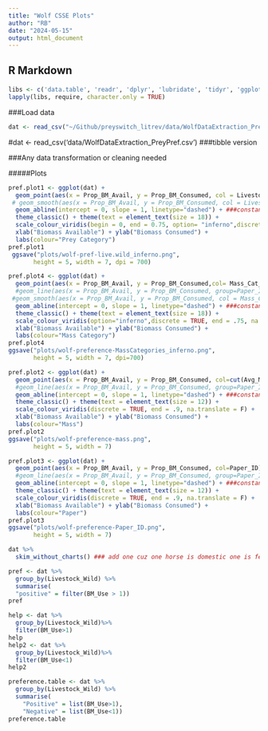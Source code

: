 ```yaml
---
title: "Wolf CSSE Plots"
author: "RB"
date: "2024-05-15"
output: html_document
---
```


## R Markdown

####


```r
libs <- c('data.table', 'readr', 'dplyr', 'lubridate', 'tidyr', 'ggplot2','stringr', 'tibble', 'patchwork', 'performance','see','viridis','skimr', 'janitor','tidyverse', 'naniar', 'knitr')
lapply(libs, require, character.only = TRUE)

```


###Load data
```r
dat <- read_csv("~/Github/preyswitch_litrev/data/WolfDataExtraction_PreyPref.csv")
```

#dat <- read_csv('data/WolfDataExtraction_PreyPref.csv') ###tibble version



###Any data transformation or cleaning needed

#####Plots


```r
pref.plot1 <- ggplot(dat) +
  geom_point(aes(x = Prop_BM_Avail, y = Prop_BM_Consumed, col = Livestock_Wild)) + ##or col = Paper_ID
 # geom_smooth(aes(x = Prop_BM_Avail, y = Prop_BM_Consumed, col = Livestock_Wild, se = FALSE, inherit.aes=TRUE))+ #if we wanna fit a curve to it 
  geom_abline(intercept = 0, slope = 1, linetype="dashed") + ###constant 1:1 line
  theme_classic() + theme(text = element_text(size = 18)) +
  scale_colour_viridis(begin = 0, end = 0.75, option= "inferno",discrete = TRUE, na.translate = F) +
  xlab("Biomass Available") + ylab("Biomass Consumed") +
  labs(colour="Prey Category")
pref.plot1
 ggsave("plots/wolf-pref-live.wild_inferno.png",
       height = 5, width = 7, dpi = 700)
```

```r
pref.plot4 <- ggplot(dat) +
  geom_point(aes(x = Prop_BM_Avail, y = Prop_BM_Consumed,col= Mass_Cat_A))+   ##or col = Paper_ID 
  #geom_line(aes(x = Prop_BM_Avail, y = Prop_BM_Consumed, group=Paper_ID))+#if we wanna check by Paper_ID
 #geom_smooth(aes(x = Prop_BM_Avail, y = Prop_BM_Consumed, col = Mass_Cat_A, se = FALSE, inherit.aes=TRUE))+ #if you want to fit a curve
  geom_abline(intercept = 0, slope = 1, linetype="dashed") + ###constant 1:1 line
  theme_classic() + theme(text = element_text(size = 18)) +
  scale_colour_viridis(option="inferno",discrete = TRUE, end = .75, na.translate = F) +
  xlab("Biomass Available") + ylab("Biomass Consumed") +
  labs(colour="Mass Category")
pref.plot4
ggsave("plots/wolf-preference-MassCategories_inferno.png", 
       height = 5, width = 7, dpi=700)
```


```r
pref.plot2 <- ggplot(dat) +
  geom_point(aes(x = Prop_BM_Avail, y = Prop_BM_Consumed, col=cut(Avg_Mass_kg,quantile(Avg_Mass_kg, na.rm = TRUE)))) + ##or col = Paper_ID 
  #geom_line(aes(x = Prop_BM_Avail, y = Prop_BM_Consumed, group=Paper_ID))+#if we wanna check by Paper_ID
  geom_abline(intercept = 0, slope = 1, linetype="dashed") + ###constant 1:1 line
  theme_classic() + theme(text = element_text(size = 12)) +
  scale_colour_viridis(discrete = TRUE, end = .9, na.translate = F) +
  xlab("Biomass Available") + ylab("Biomass Consumed") +
  labs(colour="Mass") 
pref.plot2
ggsave("plots/wolf-preference-mass.png", 
       height = 5, width = 7)
```


```r
pref.plot3 <- ggplot(dat) +
  geom_point(aes(x = Prop_BM_Avail, y = Prop_BM_Consumed, col=Paper_ID)) + ##or col = Paper_ID 
  #geom_line(aes(x = Prop_BM_Avail, y = Prop_BM_Consumed, group=Paper_ID))+#if we wanna check by Paper_ID
  geom_abline(intercept = 0, slope = 1, linetype="dashed") + ###constant 1:1 line
  theme_classic() + theme(text = element_text(size = 12)) +
  scale_colour_viridis(discrete = TRUE, end = .9, na.translate = F) +
  xlab("Biomass Available") + ylab("Biomass Consumed") +
  labs(colour="Paper")
pref.plot3
ggsave("plots/wolf-preference-Paper_ID.png", 
       height = 5, width = 7)
```

```r
dat %>%
  skim_without_charts() ### add one cuz one horse is domestic one is feral/wild
```
```r
pref <- dat %>%
  group_by(Livestock_Wild) %>%
  summarise(
  "positive" = filter(BM_Use > 1))
pref

```
```r
help <- dat %>%
  group_by(Livestock_Wild)%>%
  filter(BM_Use>1)
help
help2 <- dat %>%
  group_by(Livestock_Wild)%>%
  filter(BM_Use<1)
help2
```

```r
preference.table <- dat %>%
  group_by(Livestock_Wild) %>%
  summarise(
    "Positive" = list(BM_Use>1),
    "Negative" = list(BM_Use<1)) 
preference.table
```
